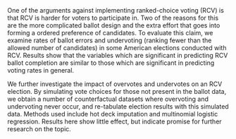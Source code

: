 One of the arguments against implementing ranked-choice voting (RCV) is that RCV is harder for voters to participate in. Two of the reasons for this are the more complicated ballot design and the extra effort that goes into forming a ordered preference of candidates. To evaluate this claim, we examine rates of ballot errors and undervoting (ranking fewer than the allowed number of candidates) in some American elections conducted with RCV. Results show that the variables which are significant in predicting RCV ballot completion are similar to those which are significant in predicting voting rates in general. \par

We further investigate the impact of overvotes and undervotes on an RCV election. By simulating vote choices for those not present in the ballot data, we obtain a number of counterfactual datasets where overvoting and undervoting never occur, and re-tabulate election results with this simulated data. Methods used include hot deck imputation and multinomial logistic regression. Results here show little effect, but indicate promise for further research on the topic.
